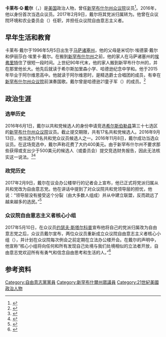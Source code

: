 {{Infobox state representative
| name = 卡莱布·戴尔
| native_name = {{lang|en|Caleb Q. Dyer}}
| honorific-suffix =
| image = Signal-2017-11-02-141004~5.jpg
| alt = 众议员卡莱布·Q·戴尔
| state_house = 新罕布什尔州
| district = [[希尔斯伯勒县_(新罕布什尔州)|希尔斯伯勒县]]第三十七
| term_start = 2016年12月7日
| term_end = 2018年12月5日
| predecessor = 
| successor = 
| committees      = 环境与农业
| salary          = 100美元/年
{{Infobox officeholder | embed = yes
| office1 = {{le|新罕布什尔州自由意志党委员会|Libertarian Party of New Hampshire#Executive Committee}}秘书长
| term_start1 = 2018年
| term_end1 =
| predecessor1 = 布莱恩·谢尔兹
| successor1 = 
}}
| birth_date = {{birth date and age|1996|05|05}}
| birth_place = {{USA}}[[马萨诸塞州|马萨诸塞州]]{{le|斯托纳姆 (马萨诸塞州)|Stoneham, Massachusetts|斯托纳姆}}
| death_date =
| death_place =
| nationality = {{USA}}
| spouse = 
| party = {{le|新罕布什尔州自由意志党|Libertarian Party of New Hampshire|自由意志党}}（2017年－）
| otherparty = {{le|新罕布什尔州共和党委员会|New Hampshire Republican State Committee|共和党}}（2015－2017年）
| relations =
| children = 
| residence = {{le|佩勒姆 (新罕布什尔州)|Pelham, New Hampshire|佩勒姆}}
| alma_mater = 
| occupation = 
| signature =
| signature_alt =
| website = [http://calebqdyer.com/ Campaign website]
| footnotes =
}}
'''卡莱布·Q·戴尔'''（{{lang-en|Caleb Q. Dyer}}，{{bd|1996年|5月5日}}）是[[美国|美国]]政治人物，曾任[[新罕布什尔州众议院|新罕布什尔州众议院]]议员<ref>{{cite web|url=http://www.gencourt.state.nh.us/house/members/member.aspx?member=408356|title=Caleb Q. Dyer – New Hampshire House of Representatives|publisher=New Hampshire House of Representatives|accessdate=2021-01-19|archive-date=2020-11-11|archive-url=https://web.archive.org/web/20201111194512/http://www.gencourt.state.nh.us/house/members/member.aspx?member=408356|dead-url=no}}</ref>。2016年，他以{{le|新罕布什尔州共和党委员会|New Hampshire Republican State Committee|共和党人}}身份首次当选众议员。2017年2月9日，戴尔将其党派归属转为{{le|新罕布什尔州自由意志党|Libertarian Party of New Hampshire|自由意志党}}。他曾在众议院环境和农业委员会（{{lang|en|House Environment and Agriculture Committee}}）任职，并担任众议院自由意志主义者{{le|议会领袖|Floor leader}}。

==早年生活和教育==
卡莱布·戴尔于1996年5月5日出生于[[马萨诸塞州|马萨诸塞州]]{{le|斯托纳姆 (马萨诸塞州)|Stoneham, Massachusetts|斯托纳姆}}，他的父母是米切尔·埃德蒙·戴尔和伊丽莎白·埃里卡·戴尔。在搬到[[新罕布什尔州|新罕布什尔州]]之前，他的家人在马萨诸塞州的[[埃弗里特_(马萨诸塞州)|埃弗里特]]住了很短一段时间。上世纪90年代末，他的家人搬到新罕布什尔州的{{le|哈德逊 (新罕布什尔州)|Hudson, New Hampshire|哈德逊}}，并在那里他长大。他先后就读于希尔斯加里森小学、哈德逊纪念中学和{{le|阿尔维恩高中|Alvirne High School}}。他于2015年毕业于阿尔维恩高中。他就读于阿尔维恩时，是精选爵士合唱团{{lang|en|B Naturals}}的成员，有幸在[[新罕布什尔州众议院|新罕布什尔州众议院]]前演奏国歌。戴尔曾是哈德逊21童子军（{{lang|en|Boy Scout Troop 21 in Hudson}}）的成员。<ref>{{cite web|url=https://calebqdyer.com/about|title=About Representative Caleb Q. Dyer|publisher=Office of Rep. Caleb Q. Dyer|accessdate=2021-01-19|archive-date=2019-07-29|archive-url=https://web.archive.org/web/20190729223819/https://calebqdyer.com/about/|dead-url=yes}}</ref>

==政治生涯==
===选举历史===
2016年6月1日，戴尔以共和党候选人的身份申请竞选[[希尔斯伯勒县_(新罕布什尔州)|希尔斯伯勒县]]第三十七选区的[[新罕布什尔州众议院|新罕布什尔州众议院]]议员。截止提交期限，共有17名共和党候选人。2016年9月13日，他当选为11名共和党众议员候选人之一。2016年11月8日，戴尔成功当选众议员。在这场竞选中，戴尔声称花费了大约400美元。由于新罕布什尔州不要求那些获得或支出少于500美元的候选人（或委员会）提交竞选财务报告，因此无法核实这一说法。<ref>{{cite web|url=https://www.nytimes.com/elections/results/new-hampshire-state-house-hillsboro-district-37|title=Election Results – NH House Hillsborough 37|publisher=The New York Times|accessdate=2021-01-19|archive-date=2017-03-16|archive-url=https://web.archive.org/web/20170316114824/http://www.nytimes.com/elections/results/new-hampshire-state-house-hillsboro-district-37|dead-url=no}}</ref><ref>{{cite web|url=http://www.gencourt.state.nh.us/rsa/html/lxiii/664/664-mrg.htm|title=RSA 664:7|publisher=state of New Hampshire|accessdate=2021-01-19|archive-date=2021-01-28|archive-url=https://web.archive.org/web/20210128045026/http://www.gencourt.state.nh.us/rsa/html/lxiii/664/664-mrg.htm|dead-url=no}}</ref>

===政党历史===
2017年2月9日，戴尔在议会办公楼举行的记者会上宣布，他已正式将党派归属从共和党改为自由意志党。他在讲话中提到了对众议院共和党领导层的担忧，他说：“领导层没有接受这个分裂（由大多数人组成）并从中建立联盟，反而疏远了越来越多的选民。”<ref>{{cite web|url=http://freekeene.com/2017/02/09/breaking-nh-state-representative-joins-libertarian-party-full-press-conference-video/|title=Breaking: NH State Representative joins Libertarian Party|publisher=Free Keene|accessdate=2021-01-19|archive-date=2021-01-31|archive-url=https://web.archive.org/web/20210131151547/https://freekeene.com/2017/02/09/breaking-nh-state-representative-joins-libertarian-party-full-press-conference-video/|dead-url=no}}</ref>

===众议院自由意志主义者核心小组===
2017年5月10日，在众议员[[约瑟夫·斯塔尔科普|约瑟夫·斯塔尔科普]]宣布他将自己的党派归属改为自由意志党之后，众议员戴尔宣布，两位众议员重新成立众议院自由意志主义者核心小组（{{lang|en|House Libertarian Caucus}}），并计划在众议院每次例会之前定期在立法办公楼开会。在戴尔的声明中，他宣称“核心小组将向任何和所有发现自己处境与我们处境相似的立法者开放，自由意志党欢迎所有有勇气和信念自由思考和生活的人。”<ref>{{Cite web|url = https://www.lp.org/dozens-of-elected-democrats-and-republicans-switching-to-libertarian-party/|title = Dozens of elected Democrats and Republicans switching to Libertarian Party|date = 2018-08-13|accessdate = 2021-01-20|archive-date = 2019-05-07|archive-url = https://web.archive.org/web/20190507104638/https://www.lp.org/dozens-of-elected-democrats-and-republicans-switching-to-libertarian-party/|dead-url = no}}</ref>

==参考资料==
{{reflist}}

{{Authority control}}

{{DEFAULTSORT:Dyer, Caleb Q.}}
[[Category:自由意志黨黨員|Category:自由意志黨黨員]]
[[Category:新罕布什爾州眾議員|Category:新罕布什爾州眾議員]]
[[Category:21世紀美國政治人物|Category:21世紀美國政治人物]]